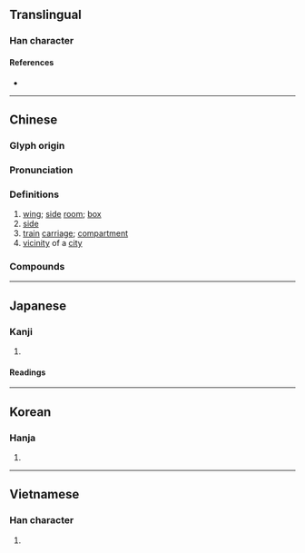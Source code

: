 {{also|厢}}
{{character info/new}}
==Translingual==

===Han character===
{{Han char|rn=53|rad=广|as=09|sn=12|four=00260|canj=IDBU|ids=⿸广相}}

====References====
* {{Han ref|kx=0348.320|dkj=09416|dj=0659.200|hdz=20892.090|uh=5EC2|ud=24258|bh=B45B|bd=46171}}

----

==Chinese==
{{zh-forms|s=厢}}

===Glyph origin===
{{Han etym}}

===Pronunciation===
{{zh-pron
|m=xiāng
|c=soeng1
|mn=qz,tw,xm:siong/zz:siang/qz,tw,xm:siuⁿ/zz:sioⁿ
|mn_note=siong/siang - literary; siuⁿ/sioⁿ - vernacular
|mn-t=sion1/siên1
|mn-t_note=sion1 - Shantou; siên1 - Chaozhou
|mc=y
|oc=y
|cat=n
}}

===Definitions===
{{zh-hanzi}}

# [[wing]]; [[side]] [[room]]; [[box]]
# [[side]]
# [[train]] [[carriage]]; [[compartment]]
# [[vicinity]] of a [[city]]

===Compounds===
{{zh-der|一壁廂|一廂情願|兩廂|兩廂情願|兩邊廂|包廂|南西廂|四廂|坊廂|城廂|壁廂|廂兵|廂官|廂房|廂鋪|待月西廂|打連廂|攛廂|東廂|耳根廂|董西廂|西廂|西廂記|車廂|車廂廣告|這壁廂|這廂|連廂|連廂棒|連廂舞|連廂詞|邊廂|那壁廂|關廂}}

----

==Japanese==

===Kanji===
{{ja-kanji|grade=|rs=广09}}

# {{defn|lang=ja|sort=广09}}

====Readings====
{{ja-readings
|on=しょう, そう
|kun=ひさし-
}}

----

==Korean==

===Hanja===
{{ko-hanja|hangeul=상|rv=sang|mr=sang}}

# {{defn|lang=ko|sort=广09}}

----

==Vietnamese==

===Han character===
{{vi-hantu|[[rương]], [[sương]], [[tương]]|rs=广09}}

# {{defn|lang=vi|sort=广09}}